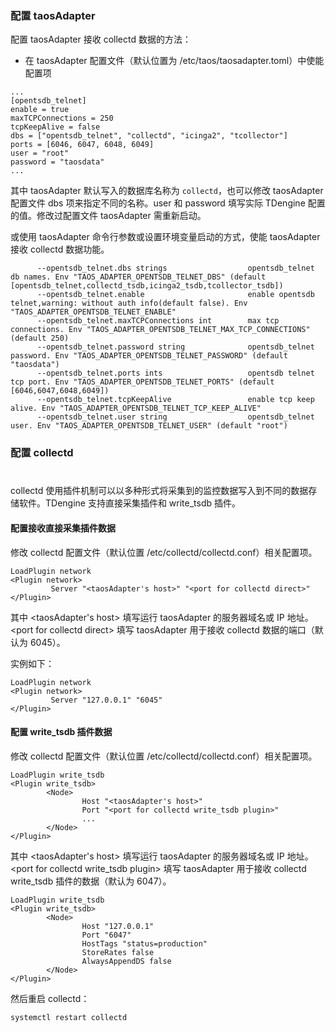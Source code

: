 ### 配置 taosAdapter

配置 taosAdapter 接收 collectd 数据的方法：

- 在 taosAdapter 配置文件（默认位置为 /etc/taos/taosadapter.toml）中使能配置项

```
...
[opentsdb_telnet]
enable = true
maxTCPConnections = 250
tcpKeepAlive = false
dbs = ["opentsdb_telnet", "collectd", "icinga2", "tcollector"]
ports = [6046, 6047, 6048, 6049]
user = "root"
password = "taosdata"
...
```

其中 taosAdapter 默认写入的数据库名称为 `collectd`，也可以修改 taosAdapter 配置文件 dbs 项来指定不同的名称。user 和 password 填写实际 TDengine 配置的值。修改过配置文件 taosAdapter 需重新启动。

或使用 taosAdapter 命令行参数或设置环境变量启动的方式，使能 taosAdapter 接收 collectd 数据功能。

```
      --opentsdb_telnet.dbs strings                  opentsdb_telnet db names. Env "TAOS_ADAPTER_OPENTSDB_TELNET_DBS" (default [opentsdb_telnet,collectd_tsdb,icinga2_tsdb,tcollector_tsdb])
      --opentsdb_telnet.enable                       enable opentsdb telnet,warning: without auth info(default false). Env "TAOS_ADAPTER_OPENTSDB_TELNET_ENABLE"
      --opentsdb_telnet.maxTCPConnections int        max tcp connections. Env "TAOS_ADAPTER_OPENTSDB_TELNET_MAX_TCP_CONNECTIONS" (default 250)
      --opentsdb_telnet.password string              opentsdb_telnet password. Env "TAOS_ADAPTER_OPENTSDB_TELNET_PASSWORD" (default "taosdata")
      --opentsdb_telnet.ports ints                   opentsdb telnet tcp port. Env "TAOS_ADAPTER_OPENTSDB_TELNET_PORTS" (default [6046,6047,6048,6049])
      --opentsdb_telnet.tcpKeepAlive                 enable tcp keep alive. Env "TAOS_ADAPTER_OPENTSDB_TELNET_TCP_KEEP_ALIVE"
      --opentsdb_telnet.user string                  opentsdb_telnet user. Env "TAOS_ADAPTER_OPENTSDB_TELNET_USER" (default "root")
```

### 配置 collectd
#
collectd 使用插件机制可以以多种形式将采集到的监控数据写入到不同的数据存储软件。TDengine 支持直接采集插件和 write_tsdb 插件。

#### 配置接收直接采集插件数据

修改 collectd 配置文件（默认位置 /etc/collectd/collectd.conf）相关配置项。

```text
LoadPlugin network
<Plugin network>
         Server "<taosAdapter's host>" "<port for collectd direct>"
</Plugin>
```

其中 <taosAdapter's host\> 填写运行 taosAdapter 的服务器域名或 IP 地址。<port for collectd direct\> 填写 taosAdapter 用于接收 collectd 数据的端口（默认为 6045）。

实例如下：

```text
LoadPlugin network
<Plugin network>
         Server "127.0.0.1" "6045"
</Plugin>
```

#### 配置 write_tsdb 插件数据

修改 collectd 配置文件（默认位置 /etc/collectd/collectd.conf）相关配置项。

```text
LoadPlugin write_tsdb
<Plugin write_tsdb>
        <Node>
                Host "<taosAdapter's host>"
                Port "<port for collectd write_tsdb plugin>"
                ...
        </Node>
</Plugin>
```

其中 <taosAdapter's host\> 填写运行 taosAdapter 的服务器域名或 IP 地址。<port for collectd write_tsdb plugin\> 填写 taosAdapter 用于接收 collectd write_tsdb 插件的数据（默认为 6047）。

```text
LoadPlugin write_tsdb
<Plugin write_tsdb>
        <Node>
                Host "127.0.0.1"
                Port "6047"
                HostTags "status=production"
                StoreRates false
                AlwaysAppendDS false
        </Node>
</Plugin>
```

然后重启 collectd：

```
systemctl restart collectd
```

